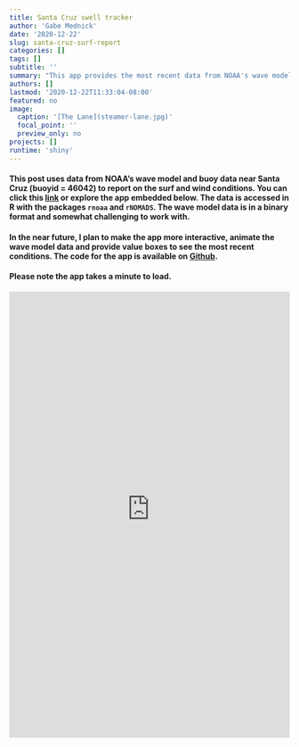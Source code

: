 ```yaml
---
title: Santa Cruz swell tracker
author: 'Gabe Mednick'
date: '2020-12-22'
slug: santa-cruz-surf-report
categories: []
tags: []
subtitle: ''
summary: "This app provides the most recent data from NOAA's wave model <br> (Pacific) and buoy data near Santa Cruz, California"
authors: []
lastmod: '2020-12-22T11:33:04-08:00'
featured: no
image: 
  caption: '[The Lane](steamer-lane.jpg)'
  focal_point: ''
  preview_only: no
projects: []
runtime: 'shiny'
---
```


#### This post uses data from NOAA's wave model and buoy data near Santa Cruz (buoyid = 46042) to report on the surf and wind conditions. You can click this [link](https://biolight-informatics.shinyapps.io/surf_reporter/) or explore the app embedded below. The data is accessed in R with the packages `rnoaa` and `rNOMADS`. The wave model data is in a binary format and somewhat challenging to work with. 

#### In the near future, I plan to make the app more interactive, animate the wave model data and provide value boxes to see the most recent conditions. The code for the app is available on [Git<i class="fab fa-github"  style="color: #32cd32"></i>hub](https://github.com/gmednick/surf-watch/blob/master/app.R).

#### Please note the app takes a minute to load.

<iframe height="800" width="100%" frameborder="no" src="https://biolight-informatics.shinyapps.io/surf_reporter/"> </iframe>
